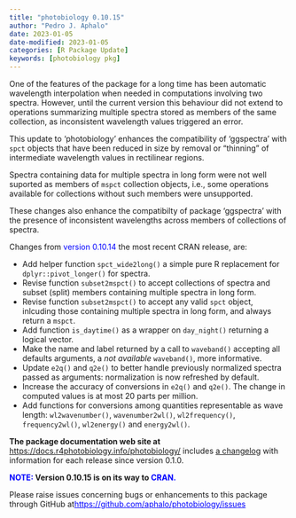 ```yaml
---
title: "photobiology 0.10.15"
author: "Pedro J. Aphalo"
date: 2023-01-05
date-modified: 2023-01-05
categories: [R Package Update]
keywords: [photobiology pkg]
---
```


One of the features of the package for a long time has been automatic wavelength interpolation when needed in computations involving two spectra. However, until the current version this behaviour did not extend to operations summarizing multiple spectra stored as members of the same collection, as inconsistent wavelength values triggered an error.

This update to 'photobiology' enhances the compatibility of 'ggspectra' with `spct` objects that have been reduced in size by removal or "thinning" of intermediate wavelength values in rectilinear regions.

Spectra containing data for multiple spectra in long form were not well suported as members of `mspct` collection objects, i.e., some operations available for collections without such members were unsupported.

These changes also enhance the compatibilty of package 'ggspectra' with the presence of inconsistent wavelengths across members of collections of spectra.

Changes from [version 0.10.14]{style="color: #0000ff;"} the most recent CRAN release, are:

<ul>

<li>Add helper function `spct_wide2long()` a simple pure R replacement for `dplyr::pivot_longer()` for spectra.</li>

<li>Revise function `subset2mspct()` to accept collections of spectra and subset (split) members containing multiple spectra in long form.</li>

<li>Revise function `subset2mspct()` to accept any valid `spct` object, inlcuding those containing multiple spectra in long form, and always return a `mspct`.</li>

<li>Add function `is_daytime()` as a wrapper on `day_night()` returning a logical vector.</li>

<li>Make the name and label returned by a call to `waveband()` accepting all defaults arguments, a *not available* `waveband()`, more informative.</li>

<li>Update `e2q()` and `q2e()` to better handle previously normalized spectra passed as arguments: normalization is now refreshed by default.</li>

<li>Increase the accuracy of conversions in `e2q()` and `q2e()`. The change in computed values is at most 20 parts per million.</li>

<li>Add functions for conversions among quantities representable as wave length: `wl2wavenumber()`, `wavenumber2wl()`, `wl2frequency()`, `frequency2wl()`, `wl2energy()` and `energy2wl()`.</li>

</ul>

<strong>The package documentation web site at</strong><a href="https://docs.r4photobiology.info/photobiology/"> https://docs.r4photobiology.info/photobiology/</a> includes <a href="https://docs.r4photobiology.info/photobiology/news/index.html">a changelog</a> with information for each release since version 0.1.0.

[<strong>]{style="text-indent: 0em;"}[NOTE:]{style="color: #0000ff;"} Version 0.10.15 is on its way to [CRAN. ]{style="color: #0000ff;"}</strong><strong>[ </strong>]{style="text-indent: 0em;"}

[Please raise issues concerning bugs or enhancements to this package through GitHub at]{style="text-indent: 0em;"}[ <a style="text-indent: 0em; color: #0000ff;" href="https://bitbucket.org/aphalo/photobiology/issues">https://github.com/aphalo/photobiology/issues</a>]{style="color: #0000ff;"}
